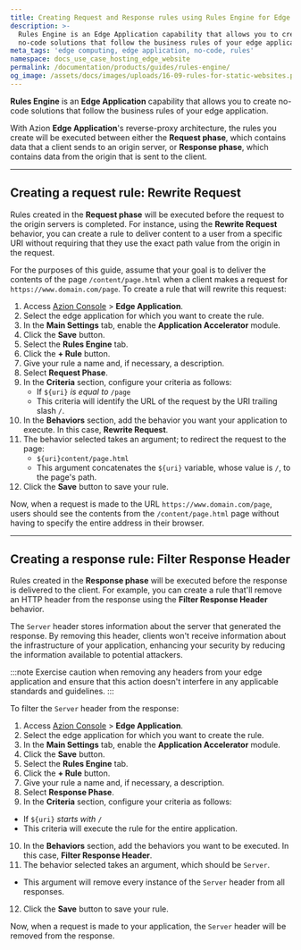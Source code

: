 ```yaml
---
title: Creating Request and Response rules using Rules Engine for Edge Application
description: >-
  Rules Engine is an Edge Application capability that allows you to create
  no-code solutions that follow the business rules of your edge application.
meta_tags: 'edge computing, edge application, no-code, rules'
namespace: docs_use_case_hosting_edge_website
permalink: /documentation/products/guides/rules-engine/
og_image: /assets/docs/images/uploads/16-09-rules-for-static-websites.png
---
```



**Rules Engine** is an **Edge Application** capability that allows you to create no-code solutions that follow the business rules of your edge application.

With Azion **Edge Application**'s reverse-proxy architecture, the rules you create will be executed between either the **Request phase**, which contains data that a client sends to an origin server, or **Response phase**, which contains data from the origin that is sent to the client.

<LinkButton link="/en/documentation/products/build/edge-application/rules-engine/" label="Learn more about Rules Engine" severity="secondary" />

---

## Creating a request rule: Rewrite Request

Rules created in the **Request phase** will be executed before the request to the origin servers is completed. For instance, using the **Rewrite Request** behavior, you can create a rule to deliver content to a user from a specific URI without requiring that they use the exact path value from the origin in the request.

For the purposes of this guide, assume that your goal is to deliver the contents of the page `/content/page.html` when a client makes a request for `https://www.domain.com/page`. To create a rule that will rewrite this request:

1. Access [Azion Console](/en/documentation/products/guides/how-to-access-azion-console/) > **Edge Application**.
2. Select the edge application for which you want to create the rule.
3. In the **Main Settings** tab, enable the **Application Accelerator** module.
4. Click the **Save** button.
5. Select the **Rules Engine** tab.
6. Click the **+ Rule** button.
7. Give your rule a name and, if necessary, a description.
8. Select **Request Phase**.
9. In the **Criteria** section, configure your criteria as follows:
    - If `${uri}` *is equal to* `/page`
    - This criteria will identify the URL of the request by the URI trailing slash `/`.
10. In the **Behaviors** section, add the behavior you want your application to execute. In this case, **Rewrite Request**.
11. The behavior selected takes an argument; to redirect the request to the page:
    - `${uri}content/page.html`
    - This argument concatenates the `${uri}` variable, whose value is `/`, to the page's path.
12. Click the **Save** button to save your rule.

Now, when a request is made to the URL `https://www.domain.com/page`, users should see the contents from the `/content/page.html` page without having to specify the entire address in their browser.

---

## Creating a response rule: Filter Response Header

Rules created in the **Response phase** will be executed before the response is delivered to the client. For example, you can create a rule that'll remove an HTTP header from the response using the **Filter Response Header** behavior.

The `Server` header stores information about the server that generated the response. By removing this header, clients won't receive information about the infrastructure of your application, enhancing your security by reducing the information available to potential attackers.

:::note
Exercise caution when removing any headers from your edge application and ensure that this action doesn't interfere in any applicable standards and guidelines.
:::

To filter the `Server` header from the response:

1. Access [Azion Console](/en/documentation/products/guides/how-to-access-azion-console/) > **Edge Application**.
2. Select the edge application for which you want to create the rule.
3. In the **Main Settings** tab, enable the **Application Accelerator** module.
4. Click the **Save** button.
5. Select the **Rules Engine** tab.
6. Click the **+ Rule** button.
7. Give your rule a name and, if necessary, a description.
8. Select **Response Phase**.
9. In the **Criteria** section, configure your criteria as follows:
- If `${uri}` *starts with* `/`
- This criteria will execute the rule for the entire application.
10. In the **Behaviors** section, add the behaviors you want to be executed. In this case, **Filter Response Header**.
11. The behavior selected takes an argument, which should be `Server`.
- This argument will remove every instance of the `Server` header from all responses.
12. Click the **Save** button to save your rule.

Now, when a request is made to your application, the `Server` header will be removed from the response.
